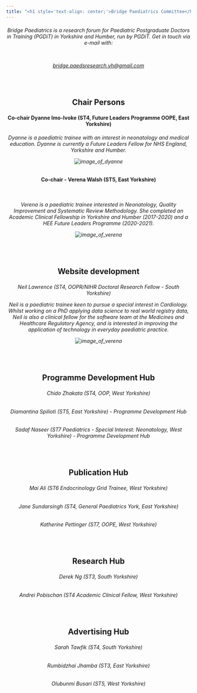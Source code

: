 ---
title: "<h1 style='text-align: center;'>Bridge Paediatrics Committee</h1>" # this will be the name in the menu if you don't have href specified. If href is specified that takes preference
---

</h2>

<h6 style="text-align: center;">

Bridge Paediatrics is a research forum for Paediatric Postgraduate Doctors in Training (PGDiT) in Yorkshire and Humber, run by PGDiT. Get in touch via e-mail with:

<br />

[bridge.paedsresearch.yh\@gmail.com](https://bridge.paedsresearch.yh@gmail.com)

</h6>

<br />

<h2 style="text-align: center;">

Chair Persons

</h2>

<h4 style="text-align: center;">

Co-chair Dyanne Imo-Ivoke (ST4, Future Leaders Programme OOPE, East Yorkshire)

</h4>

<h6 style="text-align: center;">

Dyanne is a paediatric trainee with an interest in neonatology and medical education. Dyanne is currently a Future Leaders Fellow for NHS England, Yorkshire and Humber.


::: image-container
<img src="images/dyanne_circle.jpg" alt="image_of_dyanne"/>
:::

</h6>

<h4 style="text-align: center;">

Co-chair - Verena Walsh (ST5, East Yorkshire)

<br />

</h4>


<h6 style="text-align: center;">

Verena is a paediatric trainee interested in Neonatology, Quality Improvement and Systematic Review Methodology. She completed an Academic Clinical Fellowship in Yorkshire and Humber (2017-2020) and a HEE Future Leaders Programme (2020-2021).



::: image-container
<img src="images/verena_circle.jpg" alt="image_of_verena"/>
:::

</h6>

<br />

<h2 style="text-align: center;">

Website development

</h2>

<h6 style="text-align: center;">

Neil Lawrence (ST4, OOPR/NIHR Doctoral Research Fellow - South Yorkshire)

Neil is a paediatric trainee keen to pursue a special interest in Cardiology. Whilst working on a PhD applying data science to real world registry data, Neil is also a clinical fellow for the software team at the Medicines and Healthcare Regulatory Agency, and is interested in improving the application of technology in everyday paediatric practice.

::: image-container
<img src="images/neil_circle.jpg" alt="image_of_verena"/>
:::

</h6>

<br />

<h2 style="text-align: center;">

Programme Development Hub

</h2>

<h6 style="text-align: center;">

Chido Zhakata (ST4, OOP, West Yorkshire)

</h6>

<h6 style="text-align: center;">

Diamantina Spilioti (ST5, East Yorkshire) - Programme Development Hub

</h6>

<h6 style="text-align: center;">

Sadaf Naseer (ST7 Paediatrics - Special Interest: Neonatology, West Yorkshire) - Programme Development Hub

</h6>

<br />

<h2 style="text-align: center;">

Publication Hub

</h2>

<h6 style="text-align: center;">

Mai Ali (ST6 Endocrinology Grid Trainee, West Yorkshire)

</h6>

<h6 style="text-align: center;">

Jane Sundarsingh (ST4, General Paediatrics York, East Yorkshire)

</h6>

<h6 style="text-align: center;">

Katherine Pettinger (ST7, OOPE, West Yorkshire)

</h6>

<br />

<h2 style="text-align: center;">

Research Hub

</h2>

<h6 style="text-align: center;">

Derek Ng (ST3, South Yorkshire)

</h6>

<h6 style="text-align: center;">

Andrei Pobischan (ST4 Academic Clinical Fellow, West Yorkshire)

</h6>

<br />

<h2 style="text-align: center;">

Advertising Hub

</h2>

<h6 style="text-align: center;">

Sarah Tawfik (ST4, South Yorkshire)

</h6>

<h6 style="text-align: center;">

Rumbidzhai Jhamba (ST3, East Yorkshire)

</h6>

<h6 style="text-align: center;">

Olubunmi Busari (ST5, West Yorkshire)

</h6>
